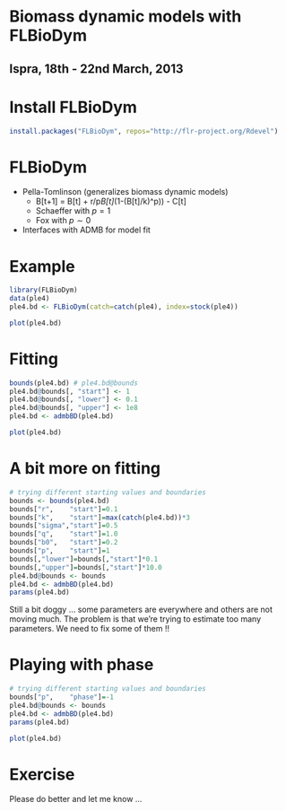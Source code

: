 
Biomass dynamic models with FLBioDym
=========================
Ispra, 18th - 22nd March, 2013
-------------------------

# Install FLBioDym

```r
install.packages("FLBioDym", repos="http://flr-project.org/Rdevel")
```

# FLBioDym

* Pella-Tomlinson (generalizes biomass dynamic models)
    * B[t+1] = B[t] + r/p*B[t]*(1-(B[t]/k)^p)) - C[t]
    * Schaeffer with $p=1$
    * Fox with $p \sim 0$

* Interfaces with ADMB for model fit

# Example

```r
library(FLBioDym)
data(ple4)
ple4.bd <- FLBioDym(catch=catch(ple4), index=stock(ple4))
```

```r
plot(ple4.bd)
```

# Fitting

```r
bounds(ple4.bd) # ple4.bd@bounds
ple4.bd@bounds[, "start"] <- 1
ple4.bd@bounds[, "lower"] <- 0.1
ple4.bd@bounds[, "upper"] <- 1e8
ple4.bd <- admbBD(ple4.bd)
```

```r
plot(ple4.bd)
```

# A bit more on fitting

```r
# trying different starting values and boundaries
bounds <- bounds(ple4.bd)
bounds["r",    "start"]=0.1
bounds["k",    "start"]=max(catch(ple4.bd))*3
bounds["sigma","start"]=0.5
bounds["q",    "start"]=1.0
bounds["b0",   "start"]=0.2
bounds["p",    "start"]=1
bounds[,"lower"]=bounds[,"start"]*0.1
bounds[,"upper"]=bounds[,"start"]*10.0
ple4.bd@bounds <- bounds
ple4.bd <- admbBD(ple4.bd)
params(ple4.bd)
```

Still a bit doggy ... some parameters are everywhere and others are not moving much. The problem is that we're trying to estimate too many parameters. We need to fix some of them !!

# Playing with phase

```r
# trying different starting values and boundaries
bounds["p",    "phase"]=-1
ple4.bd@bounds <- bounds
ple4.bd <- admbBD(ple4.bd)
params(ple4.bd)
```

```r
plot(ple4.bd)
```

# Exercise

Please do better and let me know ...

